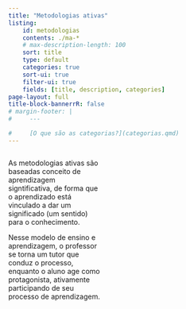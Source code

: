 ```yaml
---
title: "Metodologias ativas"
listing:
    id: metodologias
    contents: ./ma-*
    # max-description-length: 100
    sort: title
    type: default
    categories: true
    sort-ui: true
    filter-ui: true
    fields: [title, description, categories]
page-layout: full
title-block-bannerrR: false
# margin-footer: |
#     ---

#     [O que são as categorias?](categorias.qmd)
---
```


:::::: {.columns}

::: {.column width="40%"}
As metodologias ativas são baseadas conceito de aprendizagem signtificativa, de forma que o aprendizado está vinculado a dar um significado (um sentido) para o conhecimento.

Nesse modelo de ensino e aprendizagem, o professor se torna um tutor que conduz o processo, enquanto o aluno age como protagonista, ativamente participando de seu processo de aprendizagem.
:::

::: {.column width="5%"}
:::

::: {.column width="55%"}
::: {#metodologias}
:::
:::

::::::